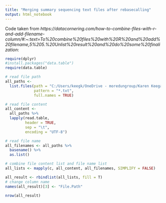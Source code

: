 ```yaml
---
title: "Merging summary sequencing text files after rebasecalling"
output: html_notebook
---
```

 
Code taken from *https://datacornering.com/how-to-combine-files-with-r-and-add-filename-column/#:~:text=To%20combine%20files%20with%20R%20and%20add%20filename,5%205.%20Unlist%20result%20and%20do%20some%20finalization*:

```r
require(dplyr)
#install.packages("data.table")
require(data.table)

# read file path
all_paths <-
  list.files(path = "C:/Users/keegk/OneDrive - moredungroup/Karen Keegan/Training/Bioinformatics/Training with Nick/Seal MinION data/summary_sequencing_files/",
             pattern = "*.txt",
             full.names = TRUE)

# read file content
all_content <-
  all_paths %>%
  lapply(read.table,
         header = TRUE,
         sep = "\t",
         encoding = "UTF-8")

# read file name
all_filenames <- all_paths %>%
  basename() %>%
  as.list()

# combine file content list and file name list
all_lists <- mapply(c, all_content, all_filenames, SIMPLIFY = FALSE)

all_result <- rbindlist(all_lists, fill = T)
# change column name
names(all_result)[3] <- "File.Path"

```





```r
nrow(all_result)
```

